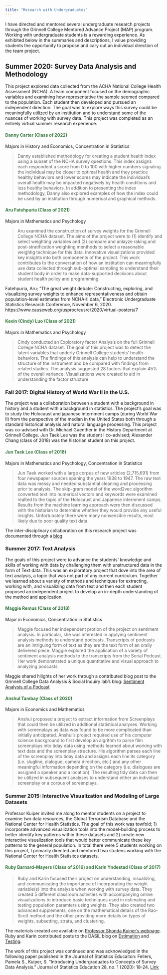 ```yaml
---
title: "Research with Undergraduates"
---
```


I have directed and mentored several undergraduate research projects through the Grinnell College Mentored Advance Project (MAP) program. Working with undergraduate students is a rewarding experience. As exhibited below in the summaries and descriptions, I value providing students the opportunity to propose and cary out an individual direction of the team project. 

## Summer 2020: Survey Data Analysis and Methodology
This project explored data collected from the ACHA National College Health Assessment (NCHA). A team component focused on the demographic variables and examining how representative the sample seemed compared to the population. Each student then developed and pursued an independent direction. The goal was to explore ways this survey could be meaningfully utilized by an institution and to understand some of the nuances of working with survey data. This project was completed as an entirely virtual summer research experience. 

#### <span style="color: #38783f;"> **Danny Carter** (Class of 2022) </span>
Majors in History and Economics, Concentration in Statistics

>Danny established methodology for creating a student health index using a subset of the NCHA survey questions. This index assigns each respondent a score from 0 to 100 with higher numbers signaling the individual may be closer to optimal health and they practice healthy behaviors and lower scores may indicate the individual's overall health may be impacted negatively by health conditions and less healthy behaviors. In addition to presenting the index methodology, Danny also explored examples of how the index could be used by an institution through numerical and graphical methods.

#### <span style="color: #38783f;"> **Aru Fatehpuria** (Class of 2021) </span>
Majors in Mathematics and Psychology

>Aru examined the construction of survey weights for the Grinnell College NCHA dataset. The aims of the project were to (1) identify and select weighting variables and (2) compare and anlayze raking and post-stratification weighting menthods to select a reasonable weightig technique for this data. Innovative visualizations provided key insights into both components of the project. This work contributes to the conversation of how an institution can meaningfully use data collected through sub-optimal sampling to understand their student body in order to make data-supported decisions about student health policy and programming.    

Fatehpuria, Aru; “The great weight debate: Constructing, exploring, and visualizing survey weights to enhance representativeness and obtain population-level estimates from NCHA-II data,” Electronic Undergraduate Statistics Research Conference, November 6, 2020. https://www.causeweb.org/usproc/eusrc/2020/virtual-posters/7

#### <span style="color: #38783f;"> **Kexin (Cindy) Luo** (Class of 2021) </span>
Majors in Mathematics and Psychology

> Cindy conducted an Exploratory factor Analysis on the full Grinnell College NCHA dataset. The goal of this project was to detect the latent variables that underly Grinnell College students' health behaviors. The findings of this analysis can help to understand the structure of the instrument and be compared with findings from related studies. The analysis suggested 28 factors that explain 45% of the overall variance. Visualizations were created to aid in understanding the factor structure 

### Fall 2017: Digital History of World War II in the U.S.
The project was a collaboration between a student with a background in history and a student with a background in statistics. The project's goal was to study the Holocaust and japanese internment camps (during World War II) from the perspective of the median in the United States both through a standard historical analysis and natural language processing. This project was co-advised with Dr. Michael Guenther in the History Department at Grinnell College. Jun Taek Lee was the student I co-advised;  Alexander Chang (class of 2018) was the historian student on this project. 

#### <span style="color: #38783f;"> **Jun Taek Lee** (Class of 2018) </span>
Majors in Mathematics and Psychology, Concentration in Statistics

>Jun Taek worked with a large corpus of new articles (2,715,691) from four newspaper sources spaning the years 1938 to 1947. The raw text data was messy and needed substantial cleaning and processing prior to analysis. The skip-gram model of the word2vec algorithm converted text into numerical vectors and keywords were examined realted to the topic of the Holocaust and Japanese internment camps. Results from the machine learning approach were then discussed with the historian to determine whether they would provide any useful insights. Unfortunately there were many nonsensible results, most likely due to poor quality text data. 

The inter-disciplinary collaboration on this research project was documented through a [blog](https://fellers.sites.grinnell.edu/)

### Summer 2017: Text Analysis
The goals of this project were to advance the students' knowledge and skills of working with data by challenging them with unstructured data in the form of Text data. This was an exploratory project that dove into the area of text analysis, a topic that was not part of any current curriculum. Together we learned about a variety of methods and techniques for extracting, working with, and visualizing data from text and then each student proposed an independent project to develop an in-depth understanding of the method and application. 

#### <span style="color: #38783f;"> **Maggie Remus** (Class of 2018) </span>
Major in Economics, Concentration in Statistics

>Maggie focused her independent protion of the project on sentiment analysis. In particular, she was interested in applying sentiment analysis methods to understand podcasts. Transcripts of podcasts are an intriguing form of text as they are the text form of an orally delivered piece. Maggie explored the application of a variety of sentiment analysis methods to the transcripts from the Serial Podcast. Her work demonstrated a unique quantitative and visual approach to analyzing podcasts.

Maggie shared hilights of her work through a contributed blog post  to the Grinnell College Data Analysis & Social Inquiry lab's blog: [Sentiment Analysis of a Podcast](https://dasil.sites.grinnell.edu/2017/08/sentiment-analysis-of-a-podcast/ )

#### <span style="color: #38783f;"> **Anshul Tambay** (Class of 2020) </span>
Majors in Economics and Mathematics

>Anshul proposed a project to extract information from Screenplays that could then be utilized in additional statistical analyses. Working with screenplays as data was found to be more complicated than initially anticipated. Anshul's project required use of his computer science background to first develop an algrithm to parse film screenplays into tiday data using methods learned about working with text data and the screenplay structure. His algorithm parses each line of the screenplay into tiday data and assigns each line its category (i.e. slugline, dialogue, camera direction, etc.) and any other meaningful information depending on the category (i.e. dialogues are assigned a speaker and a location). The resulting tidy data can then be utilized in subsequent analyses to understand either an individual screenplay or a corpus of screenplays. 


### Summer 2015: Interactive Visualization and Modeling of Large Datasets
Professor Kuiper invited me along to mentor students on a project to examine two data resources, the Global Terrorism Database and the National Center for Health Statistics. The goal of this work was towfold; 1) incorporate advanced visualization tools into the model-building process to better identify key patterns within these datasets and 2) create new interactive visualization tools that would better communicate these key patterns to the general population. In total there were 5 students working on this project, I primarily directed and mentored two studens working with the National Center for Health Statisitcs datasets. 

#### <span style="color: #38783f;"> **Ruby Barnard-Mayers** (Class of 2016) and **Karin Yndestad** (Class of 2017) </span>
>Ruby and Karin focused their project on understanding, visualizing, and communicating the importance of incorporating the weight variable(s) into the analysis when working with survey data. They created 5 different classroom activities with accompanying online visualizations to introduce basic techniques used in estimating and testing population paramters using weights. They also created two advanced supplements, one on the mathematical details of the Rao-Scott method and the other providing more details on types of weights, subsetting, strata, and clustering.   

The materials created are available on [Professor Shonda Kuiper's webpage](https://stat2labs.sites.grinnell.edu/weights.html). Ruby and Karin contributed posts to the DASIL blog on [Estimation](https://dasil.sites.grinnell.edu/2015/10/understanding-population-estimates-based-upon-stratified-random-samples/) and [Testing](https://dasil.sites.grinnell.edu/2015/11/testing-weighted-data/).

The work of this project was continued and was acknowledged in the following paper published in the Journal of Statistics Educaiton:
Fellers, Pamela S., Kuiper, S. “Introducing Undergraduates to Concepts of Survey Data Analysis.” Journal of Statistics Education 28, no. 1 (2020): 18-24. [Link](https://doi.org/10.1080/10691898.2020.1720552)


